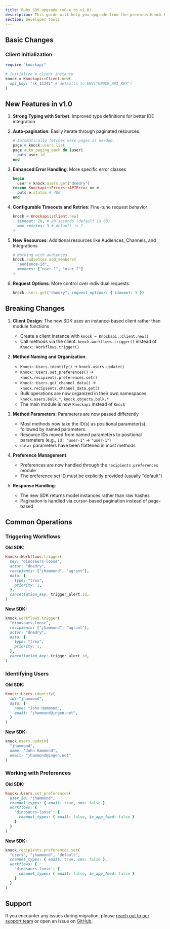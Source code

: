 ```yaml
---
title: Ruby SDK upgrade (v0.x to v1.0)
description: This guide will help you upgrade from the previous Knock Ruby SDK to the new v1.0 Ruby SDK.
section: Developer tools
---
```


## Basic Changes

### Client Initialization

```ruby
require "knockapi"

# Initialize a client instance
knock = Knockapi::Client.new(
  api_key: "sk_12345" # defaults to ENV["KNOCK_API_KEY"]
)
```

## New Features in v1.0

1. **Strong Typing with Sorbet**: Improved type definitions for better IDE integration

2. **Auto-pagination**: Easily iterate through paginated resources

   ```ruby
   # Automatically fetches more pages as needed.
   page = knock.users.list
   page.auto_paging_each do |user|
     puts user.id
   end
   ```

3. **Enhanced Error Handling**: More specific error classes

   ```ruby
   begin
     user = knock.users.get("dnedry")
   rescue Knockapi::Errors::APIError => e
     puts e.status # 400
   end
   ```

4. **Configurable Timeouts and Retries**: Fine-tune request behavior

   ```ruby
   knock = Knockapi::Client.new(
     timeout: 20, # 20 seconds (default is 60)
     max_retries: 3 # default is 2
   )
   ```

5. **New Resources**: Additional resources like Audiences, Channels, and Integrations

   ```ruby
   # Working with audiences
   knock.audiences.add_members(
     "audience-id",
     members: ["user-1", "user-2"]
   )
   ```

6. **Request Options**: More control over individual requests
   ```ruby
   knock.users.get("dnedry", request_options: { timeout: 5 })
   ```

## Breaking Changes

1. **Client Design**: The new SDK uses an instance-based client rather than module functions

   - Create a client instance with `knock = Knockapi::Client.new()`
   - Call methods via the client: `knock.workflows.trigger()` instead of `Knock::Workflows.trigger()`

2. **Method Naming and Organization**:

   - `Knock::Users.identify()` → `knock.users.update()`
   - `Knock::Users.set_preferences()` → `knock.recipients.preferences.set()`
   - `Knock::Users.get_channel_data()` → `knock.recipients.channel_data.get()`
   - Bulk operations are now organized in their own namespaces: `knock.users.bulk.*`, `knock.objects.bulk.*`
   - The main module is now `Knockapi` instead of `Knock`

3. **Method Parameters**: Parameters are now passed differently

   - Most methods now take the ID(s) as positional parameter(s), followed by named parameters
   - Resource IDs moved from named parameters to positional parameters (e.g., `id: "user-1"` → `"user-1"`)
   - `data:` parameters have been flattened in most methods

4. **Preference Management**:

   - Preferences are now handled through the `recipients.preferences` module
   - The preference set ID must be explicitly provided (usually "default")

5. **Response Handling**:
   - The new SDK returns model instances rather than raw hashes
   - Pagination is handled via cursor-based pagination instead of page-based

## Common Operations

### Triggering Workflows

**Old SDK:**

```ruby
Knock::Workflows.trigger(
  key: "dinosaurs-loose",
  actor: "dnedry",
  recipients: ["jhammond", "agrant"],
  data: {
    type: "trex",
    priority: 1,
  },
  cancellation_key: trigger_alert.id,
)
```

**New SDK:**

```ruby
knock.workflows.trigger(
  "dinosaurs-loose",
  recipients: ["jhammond", "agrant"],
  actor: "dnedry",
  data: {
    type: "trex",
    priority: 1,
  },
  cancellation_key: trigger_alert.id,
)
```

### Identifying Users

**Old SDK:**

```ruby
Knock::Users.identify(
  id: "jhammond",
  data: {
    name: "John Hammond",
    email: "jhammond@ingen.net",
  }
)
```

**New SDK:**

```ruby
knock.users.update(
  "jhammond",
  name: "John Hammond",
  email: "jhammond@ingen.net"
)
```

### Working with Preferences

**Old SDK:**

```ruby
Knock::Users.set_preferences(
  user_id: "jhammond",
  channel_types: { email: true, sms: false },
  workflows: {
    'dinosaurs-loose': {
      channel_types: { email: false, in_app_feed: false }
    }
  }
)
```

**New SDK:**

```ruby
knock.recipients.preferences.set(
  "users", "jhammond", "default",
  channel_types: { email: true, sms: false },
  workflows: {
    'dinosaurs-loose': {
      channel_types: { email: false, in_app_feed: false }
    }
  }
)
```

## Support

If you encounter any issues during migration, please [reach out to our support team](mailto:support@knock.app) or open an issue on [GitHub](https://github.com/knocklabs/knock-ruby/issues).
